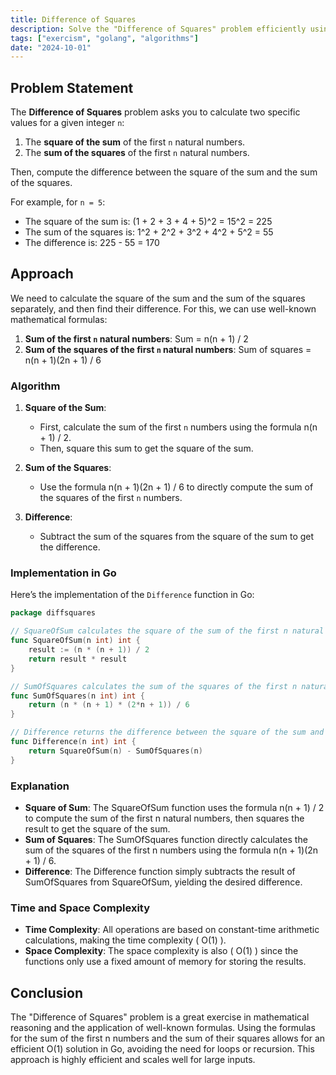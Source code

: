```yaml
---
title: Difference of Squares
description: Solve the "Difference of Squares" problem efficiently using Go.
tags: ["exercism", "golang", "algorithms"]
date: "2024-10-01"
---
```


## Problem Statement

The **Difference of Squares** problem asks you to calculate two specific values for a given integer `n`:
1. The **square of the sum** of the first `n` natural numbers.
2. The **sum of the squares** of the first `n` natural numbers.

Then, compute the difference between the square of the sum and the sum of the squares.

For example, for `n = 5`:
- The square of the sum is: (1 + 2 + 3 + 4 + 5)^2 = 15^2 = 225
- The sum of the squares is: 1^2 + 2^2 + 3^2 + 4^2 + 5^2 = 55
- The difference is: 225 - 55 = 170

## Approach

We need to calculate the square of the sum and the sum of the squares separately, and then find their difference. For this, we can use well-known mathematical formulas:
1. **Sum of the first `n` natural numbers**: Sum = n(n + 1) / 2
2. **Sum of the squares of the first `n` natural numbers**: Sum of squares = n(n + 1)(2n + 1) / 6

### Algorithm

1. **Square of the Sum**:
   - First, calculate the sum of the first `n` numbers using the formula n(n + 1) / 2.
   - Then, square this sum to get the square of the sum.

2. **Sum of the Squares**:
   - Use the formula n(n + 1)(2n + 1) / 6 to directly compute the sum of the squares of the first `n` numbers.

3. **Difference**:
   - Subtract the sum of the squares from the square of the sum to get the difference.

### Implementation in Go

Here’s the implementation of the `Difference` function in Go:

```go
package diffsquares

// SquareOfSum calculates the square of the sum of the first n natural numbers.
func SquareOfSum(n int) int {
	result := (n * (n + 1)) / 2
	return result * result
}

// SumOfSquares calculates the sum of the squares of the first n natural numbers.
func SumOfSquares(n int) int {
	return (n * (n + 1) * (2*n + 1)) / 6
}

// Difference returns the difference between the square of the sum and the sum of the squares.
func Difference(n int) int {
	return SquareOfSum(n) - SumOfSquares(n)
}
```

### Explanation
- **Square of Sum**: The SquareOfSum function uses the formula n(n + 1) / 2 to compute the sum of the first n natural numbers, then squares the result to get the square of the sum.
- **Sum of Squares**: The SumOfSquares function directly calculates the sum of the squares of the first n numbers using the formula n(n + 1)(2n + 1) / 6.
- **Difference**: The Difference function simply subtracts the result of SumOfSquares from SquareOfSum, yielding the desired difference.

### Time and Space Complexity
- **Time Complexity**: All operations are based on constant-time arithmetic calculations, making the time complexity \( O(1) \).
- **Space Complexity**: The space complexity is also \( O(1) \) since the functions only use a fixed amount of memory for storing the results.


## Conclusion
The "Difference of Squares" problem is a great exercise in mathematical reasoning and the application of well-known formulas. Using the formulas for the sum of the first n numbers and the sum of their squares allows for an efficient O(1) solution in Go, avoiding the need for loops or recursion. This approach is highly efficient and scales well for large inputs.
